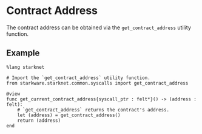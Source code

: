 # Contract Address

The contract address can be obtained via the `get_contract_address` utility function.

## Example

```cairo
%lang starknet

# Import the `get_contract_address` utility function.
from starkware.starknet.common.syscalls import get_contract_address

@view
func get_current_contract_address{syscall_ptr : felt*}() -> (address : felt):
    # `get_contract_address` returns the contract's address.
    let (address) = get_contract_address()
    return (address)
end
```
